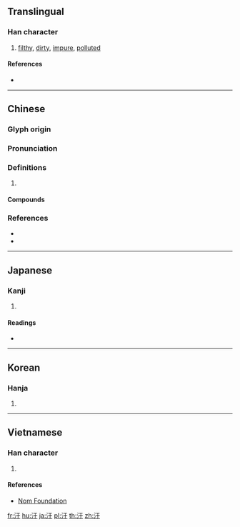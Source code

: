 {{character info/new}}
{{also|汚|污}}
==Translingual==

===Han character===
{{Han char|rn=85|rad=水|as=03|sn=6|four=31140|canj=EMD|ids=⿰氵于}}

# [[filthy]], [[dirty]], [[impure]], [[polluted]]

====References====
* {{Han ref|kx=0605.130|dkj=17132|dj=0999.050|hdz=31550.070|uh=6C59|ud=27737|bh=A6BE|bd=42686}}

----

==Chinese==
{{zh-forms|s=污|t2=污|alt=汚}}

===Glyph origin===
{{Han etym}}

===Pronunciation===
{{zh-pron
|m=wū,wù,yū,yú,wā
|c=waa1,wu1
|mn=u/xm,zz:o͘/qz,tw:ù
|mc=y
|oc=y
|cat=a
}}

===Definitions===
{{zh-hanzi}}

# {{rfdef|zh}}

====Compounds====
{{zh-der|二次汙染|卑汙|同流合汙|含垢納汙|噪音汙染|土壤汙染|垢汙|塵汙|大氣汙染|奸汙|姦汙|媟汙|家庭汙水|展汙|川澤納汙|工業廢汙|扯爛汙|拆爛汙|放射汙染|染汙|核汙染|水汙染|汙名|汙吏|汙吏黠胥|汙垢|汙尊|汙庳|汙損|汙染|汙染物|汙水|汙水處理|汙泥|汙漫|汙濁|汙痕|汙穢|汙膺|汙衊|汙辱|汙隆|汙點|油汙|油汙染|沾汙|泥汙|海水汙染|淫汙穢臭|潔言汙行|潢汙|濫官汙吏|濫汙|濯汙揚清|熱汙染|爛汙貨|玷汙|環境汙染|穢語汙言|空氣汙染|納垢藏汙|蕩垢滌汙|藏垢納汙|藏汙納垢|血汙|血汙池|貪官汙吏|貪汙|貪汙腐化|貪汙舞弊|贓汙|贓汙狼藉|除汙|除汙去垢|隆汙|雪汙|騫汙|點汙}}

===References===
* {{R:twedu|A02132}}
* {{R:yue:Hanzi}}

----

==Japanese==

===Kanji===
{{ja-kanji|grade=|rs=水03}}

# {{defn|lang=ja|sort=水03}}

====Readings====
* {{ja-readings|on=[[お]] (o)|kun=[[けがす]] (kegasu), [[けがれる]] (kegareru), [[とごす]] (togosu), [[けがらわしい]] (kegarawashii)}}

----

==Korean==

===Hanja===
{{ko-hanja|hangeul=오|eumhun=|rv=o|mr=o|y=o}}

# {{defn|lang=ko|sort=水03}}

----

==Vietnamese==

===Han character===
{{vi-readings|rs=水03| hanviet = ô}}

# {{defn|lang=vi|sort=水03}}

====References====
*[http://nomfoundation.org/common/nom_details.php?codepoint=6c59 Nom Foundation]

[[fr:汙]]
[[hu:汙]]
[[ja:汙]]
[[pl:汙]]
[[th:汙]]
[[zh:汙]]